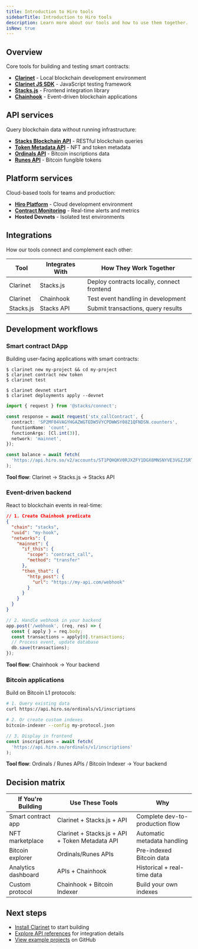 ```yaml
---
title: Introduction to Hiro tools
sidebarTitle: Introduction to Hiro tools
description: Learn more about our tools and how to use them together.
isNew: true
---
```




## Overview

Core tools for building and testing smart contracts:

- [**Clarinet**](/tools/clarinet) - Local blockchain development environment
- [**Clarinet JS SDK**](/tools/clarinet/sdk-introduction) - JavaScript testing framework
- [**Stacks.js**](/reference/stacks-js) - Frontend integration library
- [**Chainhook**](/tools/chainhook) - Event-driven blockchain applications

## API services

Query blockchain data without running infrastructure:

- [**Stacks Blockchain API**](/apis/stacks-blockchain) - RESTful blockchain queries
- [**Token Metadata API**](/apis/token-metadata) - NFT and token metadata
- [**Ordinals API**](/apis/ordinals) - Bitcoin inscriptions data
- [**Runes API**](/apis/runes) - Bitcoin fungible tokens

## Platform services

Cloud-based tools for teams and production:

- [**Hiro Platform**](https://platform.hiro.so) - Cloud development environment
- [**Contract Monitoring**](/tools/contract-monitoring) - Real-time alerts and metrics
- **Hosted Devnets** - Isolated test environments

## Integrations

How our tools connect and complement each other:

| Tool       | Integrates With | How They Work Together                        |
|------------|-----------------|-----------------------------------------------|
| Clarinet   | Stacks.js       | Deploy contracts locally, connect frontend    |
| Clarinet   | Chainhook       | Test event handling in development            |
| Stacks.js  | Stacks API      | Submit transactions, query results            |

## Development workflows

### Smart contract DApp

Building user-facing applications with smart contracts:

```terminal
$ clarinet new my-project && cd my-project
$ clarinet contract new token
$ clarinet test

$ clarinet devnet start
$ clarinet deployments apply --devnet
```

```typescript
import { request } from '@stacks/connect';

const response = await request('stx_callContract', {
  contract: 'SP2MF04VAGYHGAZWGTEDW5VYCPDWWSY08Z1QFNDSN.counters',
  functionName: 'count',
  functionArgs: [Cl.int(3)],
  network: 'mainnet',
});

const balance = await fetch(
  'https://api.hiro.so/v2/accounts/ST1PQHQKV0RJXZFY1DGX8MNSNYVE3VGZJSRTPGZGM'
);
```

**Tool flow**: Clarinet → Stacks.js → Stacks API

### Event-driven backend

React to blockchain events in real-time:

```json
// 1. Create Chainhook predicate
{
  "chain": "stacks",
  "uuid": "my-hook",
  "networks": {
    "mainnet": {
      "if_this": {
        "scope": "contract_call",
        "method": "transfer"
      },
      "then_that": {
        "http_post": {
          "url": "https://my-api.com/webhook"
        }
      }
    }
  }
}
```

```javascript
// 2. Handle webhook in your backend
app.post('/webhook', (req, res) => {
  const { apply } = req.body;
  const transactions = apply[0].transactions;
  // Process event, update database
  db.save(transactions);
});
```

**Tool flow**: Chainhook → Your backend

### Bitcoin applications

Build on Bitcoin L1 protocols:

```bash
# 1. Query existing data
curl https://api.hiro.so/ordinals/v1/inscriptions

# 2. Or create custom indexes
bitcoin-indexer --config my-protocol.json
```

```typescript
// 3. Display in frontend
const inscriptions = await fetch(
  'https://api.hiro.so/ordinals/v1/inscriptions'
);
```

**Tool flow**: Ordinals / Runes APIs / Bitcoin Indexer → Your backend

## Decision matrix

| If You're Building     | Use These Tools                          | Why                               |
|------------------------|------------------------------------------|-----------------------------------|
| Smart contract app     | Clarinet + Stacks.js + API               | Complete dev-to-production flow   |
| NFT marketplace        | Clarinet + Stacks.js + API + Token Metadata API | Automatic metadata handling       |
| Bitcoin explorer       | Ordinals/Runes APIs                      | Pre-indexed Bitcoin data          |
| Analytics dashboard    | APIs + Chainhook                         | Historical + real-time data       |
| Custom protocol        | Chainhook + Bitcoin Indexer              | Build your own indexes            |

## Next steps

- [Install Clarinet](/tools/clarinet/getting-started/installing-clarinet) to start building
- [Explore API references](/apis) for integration details
- [View example projects](https://github.com/hirosystems/clarinet#examples) on GitHub